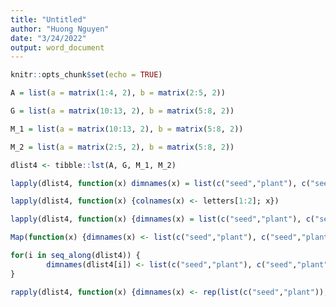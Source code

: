 ```yaml
---
title: "Untitled"
author: "Huong Nguyen"
date: "3/24/2022"
output: word_document
---
```


```r
knitr::opts_chunk$set(echo = TRUE)
```

```r
A = list(a = matrix(1:4, 2), b = matrix(2:5, 2))

G = list(a = matrix(10:13, 2), b = matrix(5:8, 2))

M_1 = list(a = matrix(10:13, 2), b = matrix(5:8, 2))

M_2 = list(a = matrix(2:5, 2), b = matrix(5:8, 2))

dlist4 <- tibble::lst(A, G, M_1, M_2)
```

```r
lapply(dlist4, function(x) dimnames(x) = list(c("seed","plant"), c("seed","plant")))

lapply(dlist4, function(x) {colnames(x) <- letters[1:2]; x})

lapply(dlist4, function(x) {dimnames(x) = list(c("seed","plant"), c("seed","plant")); x})

Map(function(x) {dimnames(x) <- list(c("seed","plant"), c("seed","plant")); x}, dlist4)

for(i in seq_along(dlist4)) {
        dimnames(dlist4[i]) <- list(c("seed","plant"), c("seed","plant"))
}

rapply(dlist4, function(x) {dimnames(x) <- rep(list(c("seed","plant")), 2); x}, how="list")
```